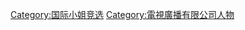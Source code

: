 {{Catnav|頁面分類|...|香港電視台|無綫電視|電視廣播有限公司人物}}

{{catmore|国际小姐}}


[[Category:国际小姐竞选|Category:国际小姐竞选]]
[[Category:電視廣播有限公司人物|Category:電視廣播有限公司人物]]